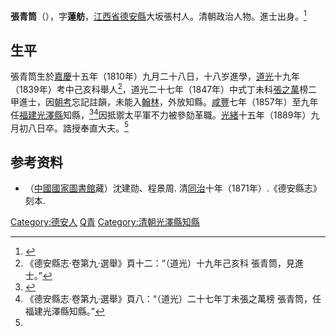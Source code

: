 '''張青筒'''（{{bd|1810年||1889年|catIdx=Z張}}），字'''蓮舫'''，[[江西省|江西省]][[德安縣|德安縣]]大坂張村人。清朝政治人物。進士出身。<ref name="德安">{{cite web| language =| publisher =德安新聞網| title =清代人物|url=http://www.deannews.com/show.asp?id=940&upid=4&classname=%E5%A8%91%E6%92%B4%E7%B2%88%E9%8D%96%E7%8A%B5%E6%8B%A0%E5%A9%B5%E5%A9%82%E7%8F%94&classname2=%E5%AF%B0%E5%B3%B0%E7%95%A8%E9%8D%9A%E5%B6%84%E6%B1%89&classname3=%E5%8E%86%E5%8F%B2%E5%90%8D%E4%BA%BA| author =| date =| accessdate =2010-04-19}}{{dead link|date=2018年2月 |bot=InternetArchiveBot |fix-attempted=yes }}</ref>

==生平==
張青筒生於[[嘉慶|嘉慶]]十五年（1810年）九月二十八日，十八岁進學，[[道光|道光]]十九年（1839年）考中己亥科舉人<ref>《德安縣志·卷第九·選舉》頁十二：“（道光）十九年己亥科 張青筒，見進士。”</ref>，道光二十七年（1847年）中式丁未科[[張之萬|張之萬]]榜二甲進士，因[[朝考|朝考]]忘記註韻，未能入[[翰林|翰林]]，外放知縣。[[咸豐|咸豐]]七年（1857年）至九年任[[福建|福建]][[光澤縣|光澤縣]]知縣，<ref>{{cite web | language =  | publisher = 福建省情資料庫 | title = 光泽县志 | url = http://www.fjsq.gov.cn/ShowText.asp?ToBook=3164&index=893& | author =  | date =  | accessdate = 2010-04-19 }}{{Dead link|date=2020年1月 |bot=InternetArchiveBot |fix-attempted=yes }}</ref><ref>《德安縣志·卷第九·選舉》頁八：“（道光）二十七年丁未張之萬榜 張青筒，任福建光澤縣知縣。”</ref>因抵禦太平軍不力被參劾革職。[[光緒|光緒]]十五年（1889年）九月初八日卒。誥授奉直大夫。<ref name="德安" />

== 参考资料 ==
{{reflist}}

*（[[中國國家圖書館|中國國家圖書館]]藏）沈建勋、程景周. 清[[同治|同治]]十年（1871年）.《德安縣志》刻本.

{{道光二十七年丁未科殿試金榜}}

{{Authority control}}

{{DEFAULTSORT:Zhang張}}
[[Category:德安人|Category:德安人]]
[[Category:張姓|Q青]]
[[Category:清朝光澤縣知縣|Category:清朝光澤縣知縣]]


{{清朝人物小作品}}